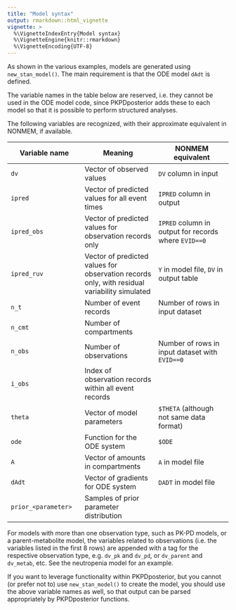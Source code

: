 ```yaml
---
title: "Model syntax"
output: rmarkdown::html_vignette
vignette: >
  %\VignetteIndexEntry{Model syntax}
  %\VignetteEngine{knitr::rmarkdown}
  %\VignetteEncoding{UTF-8}
---
```


As shown in the various examples, models are generated using `new_stan_model()`. The
main requirement is that the ODE model `dAdt` is defined.

The variable names in the table below are reserved, i.e. they cannot be used in the
ODE model code, since PKPDposterior adds these to each model so that it is possible
to perform structured analyses.

The following variables are recognized, with their approximate
equivalent in NONMEM, if available.

| Variable name | Meaning | NONMEM equivalent |
| --- | --- | --- |
| `dv` | Vector of observed values | `DV` column in input |
| `ipred` | Vector of predicted values for all event times | `IPRED` column in output |
| `ipred_obs` | Vector of predicted values for observation records only | `IPRED` column in output for records where `EVID==0` |
| `ipred_ruv` | Vector of predicted values for observation records only, with residual variability simulated | `Y` in model file, `DV` in output table |
| `n_t` | Number of event records | Number of rows in input dataset |
| `n_cmt` | Number of compartments | |
| `n_obs` | Number of observations | Number of rows in input dataset with `EVID==0` |
| `i_obs` | Index of observation records within all event records | |
| `theta` | Vector of model parameters | `$THETA` (although not same data format) |
| `ode` | Function for the ODE system | `$ODE` |
| `A` | Vector of amounts in compartments | `A` in model file |
| `dAdt` | Vector of gradients for ODE system | `DADT` in model file |
| `prior_<parameter>` | Samples of prior parameter distribution | |

For models with more than one observation type, such as PK-PD models, or a
parent-metabolite model, the variables related to observations (i.e. the variables listed in the
first 8 rows) are appended with a tag for the respective observation type,
e.g. `dv_pk` and `dv_pd`, or `dv_parent` and `dv_metab`, etc. See the
neutropenia model for an example.

If you want to leverage functionality within PKPDposterior, but you cannot (or prefer not
to) use `new_stan_model()` to create the model, you should use the above variable
names as well, so that output can be parsed appropriately by PKPDposterior functions.
